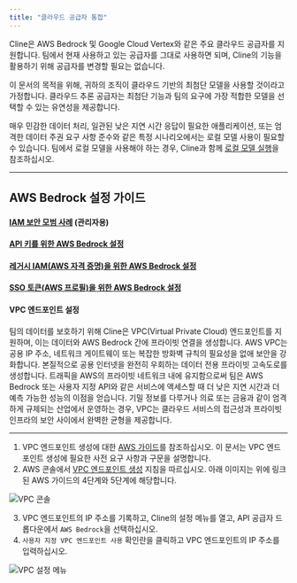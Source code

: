 ```yaml
---
title: "클라우드 공급자 통합"
---
```


Cline은 AWS Bedrock 및 Google Cloud Vertex와 같은 주요 클라우드 공급자를 지원합니다. 팀에서 현재 사용하고 있는 공급자를 그대로 사용하면 되며, Cline의 기능을 활용하기 위해 공급자를 변경할 필요는 없습니다.

이 문서의 목적을 위해, 귀하의 조직이 클라우드 기반의 최첨단 모델을 사용할 것이라고 가정합니다. 클라우드 추론 공급자는 최첨단 기능과 팀의 요구에 가장 적합한 모델을 선택할 수 있는 유연성을 제공합니다.

매우 민감한 데이터 처리, 일관된 낮은 지연 시간 응답이 필요한 애플리케이션, 또는 엄격한 데이터 주권 요구 사항 준수와 같은 특정 시나리오에서는 로컬 모델 사용이 필요할 수 있습니다. 팀에서 로컬 모델을 사용해야 하는 경우, Cline과 함께 [로컬 모델 실행](/running-models-locally/read-me-first.mdx)을 참조하십시오.

---

## AWS Bedrock 설정 가이드

#### [IAM 보안 모범 사례](https://docs.aws.amazon.com/IAM/latest/UserGuide/best-practices.html) (관리자용)

#### [API 키를 위한 AWS Bedrock 설정](/provider-config/aws-bedrock-with-apikey-authentication)

#### [레거시 IAM(AWS 자격 증명)을 위한 AWS Bedrock 설정](/provider-config/aws-bedrock-with-credentials-authentication)

#### [SSO 토큰(AWS 프로필)을 위한 AWS Bedrock 설정](/provider-config/aws-bedrock-with-profile-authentication)

#### VPC 엔드포인트 설정

팀의 데이터를 보호하기 위해 Cline은 VPC(Virtual Private Cloud) 엔드포인트를 지원하며, 이는 데이터와 AWS Bedrock 간에 프라이빗 연결을 생성합니다. AWS VPC는 공용 IP 주소, 네트워크 게이트웨이 또는 복잡한 방화벽 규칙의 필요성을 없애 보안을 강화합니다. 본질적으로 공용 인터넷을 완전히 우회하는 데이터 전용 프라이빗 고속도로를 생성합니다. 트래픽을 AWS의 프라이빗 네트워크 내에 유지함으로써 팀은 AWS Bedrock 또는 사용자 지정 API와 같은 서비스에 액세스할 때 더 낮은 지연 시간과 더 예측 가능한 성능의 이점을 얻습니다. 기밀 정보를 다루거나 의료 또는 금융과 같이 엄격하게 규제되는 산업에서 운영하는 경우, VPC는 클라우드 서비스의 접근성과 프라이빗 인프라의 보안 사이에서 완벽한 균형을 제공합니다.

---

1. VPC 엔드포인트 생성에 대한 [AWS 가이드](https://docs.aws.amazon.com/bedrock/latest/userguide/vpc-interface-endpoints.html)를 참조하십시오. 이 문서는 VPC 엔드포인트 생성에 필요한 사전 요구 사항과 구문을 설명합니다.
2. AWS 콘솔에서 [VPC 엔드포인트 생성](https://docs.aws.amazon.com/vpc/latest/privatelink/create-interface-endpoint.html#create-interface-endpoint-aws) 지침을 따르십시오. 아래 이미지는 위에 링크된 AWS 가이드의 4단계와 5단계에 해당합니다.

<Frame>
	<img src="https://storage.googleapis.com/cline_public_images/docs/assets/vpc-console.png" alt="VPC 콘솔" />
</Frame>

3. VPC 엔드포인트의 IP 주소를 기록하고, Cline의 설정 메뉴를 열고, API 공급자 드롭다운에서 `AWS Bedrock`을 선택하십시오.
4. `사용자 지정 VPC 엔드포인트 사용` 확인란을 클릭하고 VPC 엔드포인트의 IP 주소를 입력하십시오.

<Frame>
	<img src="https://storage.googleapis.com/cline_public_images/docs/assets/vpc-settings-menu.png" alt="VPC 설정 메뉴" />
</Frame>
